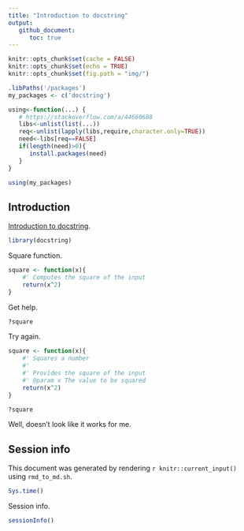 ```yaml
---
title: "Introduction to docstring"
output:
   github_document:
      toc: true
---
```


```r
knitr::opts_chunk$set(cache = FALSE)
knitr::opts_chunk$set(echo = TRUE)
knitr::opts_chunk$set(fig.path = "img/")

.libPaths('/packages')
my_packages <- c('docstring')

using<-function(...) {
   # https://stackoverflow.com/a/44660688
   libs<-unlist(list(...))
   req<-unlist(lapply(libs,require,character.only=TRUE))
   need<-libs[req==FALSE]
   if(length(need)>0){
      install.packages(need)
   }
}

using(my_packages)
```

## Introduction

[Introduction to docstring](https://cran.r-project.org/web/packages/docstring/vignettes/docstring_intro.html).

```r
library(docstring)
```

Square function.

```r
square <- function(x){
    #' Computes the square of the input
    return(x^2)
}
```

Get help.

```r
?square
```

Try again.

```r
square <- function(x){
    #' Squares a number
    #'
    #' Provides the square of the input
    #' @param x The value to be squared
    return(x^2)
}

?square
```

Well, doesn't look like it works for me.

## Session info

This document was generated by rendering `r knitr::current_input()` using `rmd_to_md.sh`.

```r
Sys.time()
```

Session info.

```r
sessionInfo()
```
